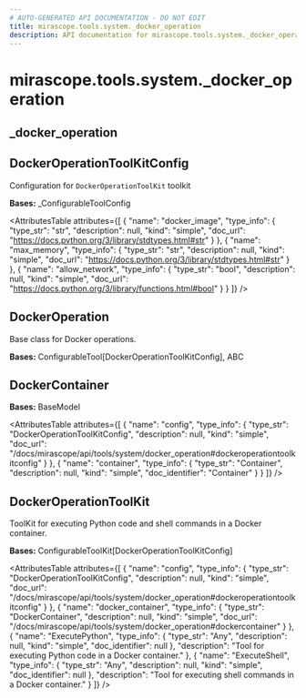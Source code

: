 ```yaml
---
# AUTO-GENERATED API DOCUMENTATION - DO NOT EDIT
title: mirascope.tools.system._docker_operation
description: API documentation for mirascope.tools.system._docker_operation
---
```


# mirascope.tools.system._docker_operation

## <ApiType type="Module" module="mirascope.tools.system._docker_operation" path="tools/system/docker_operation" symbolName="_docker_operation" /> _docker_operation

## <ApiType type="Class" module="mirascope.tools.system._docker_operation" path="tools/system/docker_operation" symbolName="DockerOperationToolKitConfig" /> DockerOperationToolKitConfig

Configuration for `DockerOperationToolKit` toolkit

**Bases:** _ConfigurableToolConfig

<AttributesTable
  attributes={[
  {
    "name": "docker_image",
    "type_info": {
      "type_str": "str",
      "description": null,
      "kind": "simple",
      "doc_url": "https://docs.python.org/3/library/stdtypes.html#str"
    }
  },
  {
    "name": "max_memory",
    "type_info": {
      "type_str": "str",
      "description": null,
      "kind": "simple",
      "doc_url": "https://docs.python.org/3/library/stdtypes.html#str"
    }
  },
  {
    "name": "allow_network",
    "type_info": {
      "type_str": "bool",
      "description": null,
      "kind": "simple",
      "doc_url": "https://docs.python.org/3/library/functions.html#bool"
    }
  }
]}
/>


## <ApiType type="Class" module="mirascope.tools.system._docker_operation" path="tools/system/docker_operation" symbolName="DockerOperation" /> DockerOperation

Base class for Docker operations.

**Bases:** ConfigurableTool[DockerOperationToolKitConfig], ABC


## <ApiType type="Class" module="mirascope.tools.system._docker_operation" path="tools/system/docker_operation" symbolName="DockerContainer" /> DockerContainer

**Bases:** BaseModel

<AttributesTable
  attributes={[
  {
    "name": "config",
    "type_info": {
      "type_str": "DockerOperationToolKitConfig",
      "description": null,
      "kind": "simple",
      "doc_url": "/docs/mirascope/api/tools/system/docker_operation#dockeroperationtoolkitconfig"
    }
  },
  {
    "name": "container",
    "type_info": {
      "type_str": "Container",
      "description": null,
      "kind": "simple",
      "doc_identifier": "Container"
    }
  }
]}
/>


## <ApiType type="Class" module="mirascope.tools.system._docker_operation" path="tools/system/docker_operation" symbolName="DockerOperationToolKit" /> DockerOperationToolKit

ToolKit for executing Python code and shell commands in a Docker container.

**Bases:** ConfigurableToolKit[DockerOperationToolKitConfig]

<AttributesTable
  attributes={[
  {
    "name": "config",
    "type_info": {
      "type_str": "DockerOperationToolKitConfig",
      "description": null,
      "kind": "simple",
      "doc_url": "/docs/mirascope/api/tools/system/docker_operation#dockeroperationtoolkitconfig"
    }
  },
  {
    "name": "docker_container",
    "type_info": {
      "type_str": "DockerContainer",
      "description": null,
      "kind": "simple",
      "doc_url": "/docs/mirascope/api/tools/system/docker_operation#dockercontainer"
    }
  },
  {
    "name": "ExecutePython",
    "type_info": {
      "type_str": "Any",
      "description": null,
      "kind": "simple",
      "doc_identifier": null
    },
    "description": "Tool for executing Python code in a Docker container."
  },
  {
    "name": "ExecuteShell",
    "type_info": {
      "type_str": "Any",
      "description": null,
      "kind": "simple",
      "doc_identifier": null
    },
    "description": "Tool for executing shell commands in a Docker container."
  }
]}
/>



